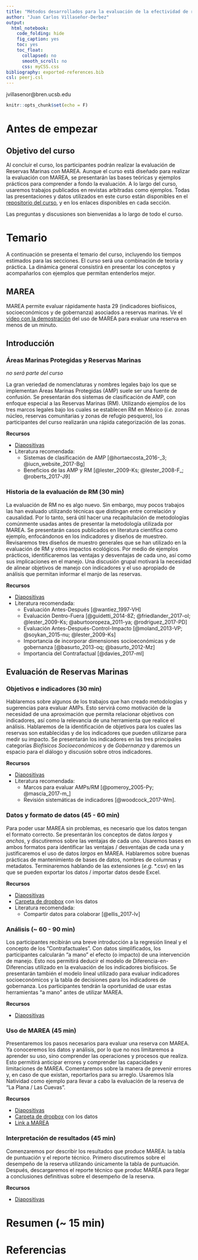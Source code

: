 ```yaml
---
title: "Métodos desarrollados para la evaluación de la efectividad de reservas marinas mediante el uso de MAREA"
author: "Juan Carlos Villaseñor-Derbez"
output: 
  html_notebook:
    code_folding: hide
    fig_caption: yes
    toc: yes
    toc_float:
      collapsed: no
      smooth_scroll: no
      css: myCSS.css
bibliography: exported-references.bib
csl: peerj.csl
---
```


jvillasenor@bren.ucsb.edu


```r
knitr::opts_chunk$set(echo = F)
```

# Antes de empezar

## Objetivo del curso

Al concluir el curso, los participantes podrán realizar la evaluación de Reservas Marinas con MAREA. Aunque el curso está diseñado para realizar la evaluación con MAREA, se presentarán las bases teóricas y ejemplos prácticos para comprender a fondo la evaluación. A lo largo del curso, usaremos trabajos publicados en revistas arbitradas como ejemplos. Todas las presentaciones y datos utilizados en este curso están disponibles en el [repositorio del curso](https://github.com/jcvdav/CursoMAREA), y en los enlaces disponibles en cada sección.

Las preguntas y discusiones son bienvenidas a lo largo de todo el curso.

# Temario

A continuación se presenta el temario del curso, incluyendo los tiempos estimados para las secciones. El curso será una combinación de teoría y práctica. La dinámica general consistirá en presentar los conceptos y acompañarlos con ejemplos que permitan entenderlos mejor.

## MAREA

MAREA permite evaluar rápidamente hasta 29 (indicadores biofísicos, socioeconómicos y de gobernanza) asociados a reservas marinas. Ve el [video con la demostración](https://vimeo.com/231438809) del uso de MAREA para evaluar una reserva en menos de un minuto.

## Introducción

### Áreas Marinas Protegidas y Reservas Marinas

*no será parte del curso*
    
La gran veriedad de nomenclaturas y nombres legales bajo los que se implementan Áreas Marinas Protegidas (AMP) suele ser una fuente de confusión. Se presentarán dos sistemas de clasificación de AMP, con enfoque especial a las Reservas Marinas (RM). Utilizando ejemplos de los tres marcos legales bajo los cuales se establecen RM en México (*i.e.* zonas núcleo, reservas comunitarias y zonas de refugio pesquero), los participantes del curso realizarán una rápida categorización de las zonas.

**Recursos**

- [Diapositivas](./bloque0.html)
- Literatura recomendada:
    - Sistemas de clasificación de AMP [@hortaecosta_2016-_3; @iucn_website_2017-Bg]
    - Beneficios de las AMP y RM [@lester_2009-Ks; @lester_2008-F_; @roberts_2017-J9]


### Historia de la evaluación de RM (30 min)
    
La evaluación de RM no es algo nuevo. Sin embargo, muy pocos trabajos las han evaluado utilizando técnicas que distingan entre correlación y causalidad. Por lo tanto, será útil hacer una recapitulación de metodologías comúnmente usadas antes de presentar la metodología utilizada por MAREA. Se presentarán casos publicados en literatura científica como ejemplo, enfocándonos en los indicadores y diseños de muestreo. Revisaremos tres diseños de muestro generales que se han utilizado en la evaluación de RM y otros impactos ecológicos. Por medio de ejemplos prácticos, identificaremos las ventajas y desventajas de cada uno, así como sus implicaciones en el manejo. Una discusión grupal motivará la necesidad de alinear objetivos de manejo con indicadores y el uso apropiado de análisis que permitan informar el manjo de las reservas.

**Recursos**

- [Diapositivas](./bloque1.html)
- Literatura recomendada:
    - Evaluación Antes-Después [@wantiez_1997-VH]
    - Evaluación Dentro-Fuera [@guidetti_2014-8Z; @friedlander_2017-oI; @lester_2009-Ks; @aburtooropeza_2011-ya; @rodriguez_2017-PD]
    - Evaluación Antes-Después-Control-Impacto [@moland_2013-VP; @soykan_2015-nu; @lester_2009-Ks]
    - Importancia de incorporar dimensiones socioeconómicas y de gobernanza [@basurto_2013-oq; @basurto_2012-Mz]
    - Importancia del Contrafactual [@davies_2017-ml]

## Evaluación de Reservas Marinas

### Objetivos e indicadores (30 min)
    
Hablaremos sobre algunos de los trabajos que han creado metodologías y sugerencias para evaluar AMPs. Esto servirá como motivación de la necesidad de una aproximación que permita relacionar objetivos con indicadores, así como la relevancia de una herramienta que realice el análisis. Hablaremos de la identificación de objetivos para los cuales las reservas son establecidas y de los indicadores que pueden utilizarse para medir su impacto. Se presentarán los indicadores en las tres principales categorías *Biofísicos* *Socioeconómicos* y de *Gobernanza* y daremos un espacio para el diálogo y discusión sobre otros indicadores.

**Recursos**

- [Diapositivas](./bloque2.html)
- Literatura recomendada:
    - Marcos para evaluar AMPs/RM [@pomeroy_2005-Py; @mascia_2017-m_]
    - Revisión sistemáticas de indicadores [@woodcock_2017-Wm].

### Datos y formato de datos (45 - 60 min)
    
Para poder usar MAREA sin problemas, es necesario que los datos tengan el formato correcto. Se presentarán los conceptos de datos *largos* y *anchos*, y discutiremos sobre las ventajas de cada uno. Usaremos bases en ambos formatos para identificar las ventajas / desventajas de cada una y justificaremos el uso de datos *largos* en MAREA. Hablaremos sobre buenas prácticas de mantenimiento de bases de datos, nombres de columnas y metadatos. Terminaremos hablando de las extensiones (*e.g.* \*.csv) en las que se pueden exportar los datos / importar datos desde Excel.

**Recursos**

- [Diapositivas](./bloque3.html)
- [Carpeta de dropbox]() con los datos
- Literatura recomendada:
    - Compartir datos para colaborar [@ellis_2017-lv]

### Análisis (~ 60 - 90 min)
    
Los participantes recibirán una breve introducción a la regresión lineal y el concepto de los "Contrafactuales". Con datos simplificados, los participantes calcularán "a mano" el efecto (o impacto) de una intervención de manejo. Esto nos permitirá deducir el modelo de Diferencia-en-Diferencias utilizado en la evaluación de los indicadores biofísicos. Se presentarán también el modelo lineal utilizado para evaluar indicadores socioeconómicos y la tabla de decisiones para los indicadores de gobernanza. Los participantes tendrán la oportunidad de usar estas herramientas "a mano" antes de utilizar MAREA.

**Recursos**

- [Diapositivas](./bloque4.html)

### Uso de MAREA (45 min)
    
Presentaremos los pasos necesarios para evaluar una reserva con MAREA. Ya conoceremos los datos y análisis, por lo que no nos limitaremos a aprender su uso, sino comprender las operaciones y procesos que realiza. Esto permitirá anticipar errores y comprender las capacidades y limitaciones de MAREA. Comentaremos sobre la manera de prevenir errores y, en caso de que existan, reportarlos para su arreglo. Usaremos Isla Natividad como ejemplo para llevar a cabo la evaluación de la reserva de "La Plana / Las Cuevas".

**Recursos**

- [Diapositivas]()
- [Carpeta de dropbox]() con los datos
- [Link a MAREA](turfeffect.shinyapps.io/MAREA)

### Interpretación de resultados (45 min)
    
Comenzaremos por describir los resultados que produce MAREA: la tabla de puntuación y el reporte técnico. Primero discutiremos sobre el desempeño de la reserva utilizando únicamente la tabla de puntuación. Después, descargaremos el reporte técnico que produc MAREA para llegar a conclusiones definitivas sobre el desempeño de la reserva.

**Recursos**

- [Diapositivas]()
    
# Resumen (~ 15 min)

# Referencias

